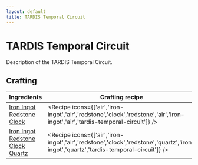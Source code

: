 ```yaml
---
layout: default
title: TARDIS Temporal Circuit
---
```



TARDIS Temporal Circuit
===================

Description of the TARDIS Temporal Circuit.

## Crafting

| Ingredients | Crafting recipe | Difficulty |
| ----------- | --------------- | ------------- |
| [Iron Ingot](https://minecraft.wiki/w/Iron_Ingot)<br/>[Redstone](https://minecraft.wiki/w/Redstone)<br/>[Clock](https://minecraft.wiki/w/Clock) | <Recipe icons={['air','iron-ingot','air','redstone','clock','redstone','air','iron-ingot','air','tardis-temporal-circuit']} /> | easy |
| [Iron Ingot](https://minecraft.wiki/w/Iron_Ingot)<br/>[Redstone](https://minecraft.wiki/w/Redstone)<br/>[Clock](https://minecraft.wiki/w/Clock)<br/>[Quartz](https://minecraft.wiki/w/Quartz) | <Recipe icons={['air','iron-ingot','air','redstone','clock','redstone','quartz','iron-ingot','quartz','tardis-temporal-circuit']} /> | hard |

